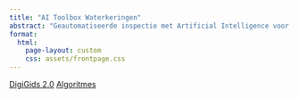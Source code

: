 ```yaml
---
title: "AI Toolbox Waterkeringen"
abstract: "Geautomatiseerde inspectie met Artificial Intelligence voor waterkeringen"
format:
  html:
    page-layout: custom
    css: assets/frontpage.css
---
```


::: {.custom-content}

[DigiGids 2.0](digigids.qmd){.btn .btn-primary .btn-lg role="button"}
[Algoritmes](https://github.com/guydup/testscripts){.btn .btn-primary .btn-lg role="button"}

:::
